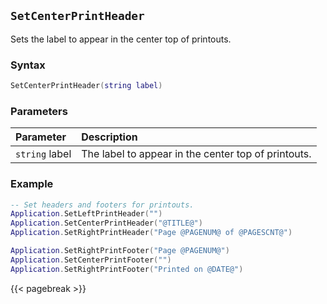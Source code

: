 ## `SetCenterPrintHeader`

Sets the label to appear in the center top of printouts\index{Printing!headers \& footers}.

### Syntax {-}

``` .lua
SetCenterPrintHeader(string label)
```

### Parameters {-}

**Parameter** | **Description**
| :-- | :-- |
`string` label | The label to appear in the center top of printouts.

### Example {-}

``` .lua
-- Set headers and footers for printouts.
Application.SetLeftPrintHeader("")
Application.SetCenterPrintHeader("@TITLE@")
Application.SetRightPrintHeader("Page @PAGENUM@ of @PAGESCNT@")

Application.SetRightPrintFooter("Page @PAGENUM@")
Application.SetCenterPrintFooter("")
Application.SetRightPrintFooter("Printed on @DATE@")
```

{{< pagebreak >}}
